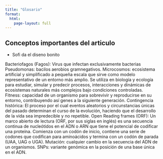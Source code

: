 ---
title: "Glosario"
format: 
  html:
    page-layout: full 
---

## Conceptos importantes del articulo

- Sofi da el diseno bonito

Bacteriofagos (Fagos): Virus que infectan exclusivamente bacterias
Pseudomonas: bacilos aerobios gramnegativos.
Microcosmos: ecosistema artificial y simplificado a pequeña escala que sirve como modelo representativo de un entorno más amplio. Se utiliza en biología y ecología para estudiar, simular y predecir procesos, interacciones y dinámicas de ecosistemas naturales más complejos bajo condiciones controladas.
Fitness: capacidad de un organismo para sobrevivir y reproducirse en su entorno, contribuyendo así genes a la siguiente generación.
Contingencia histórica: El proceso por el cual eventos aleatorios y circunstancias únicas del pasado determinan el curso de la evolución, haciendo que el desarrollo de la vida sea impredecible y no repetible.
Open Reading frames (ORF): Un marco abierto de lectura (ORF, por sus siglas en inglés) es una secuencia continua de nucleótidos en el ADN o ARN que tiene el potencial de codificar una proteína. Comienza con un codón de inicio, contiene una serie de codones que codifican para aminoácidos y termina con un codón de parada (UAA, UAG o UGA).
Mutación: cualquier cambio en la secuencia del ADN de un organismos.
SNPs: variante genómica en la posición de una base única en el ADN.






